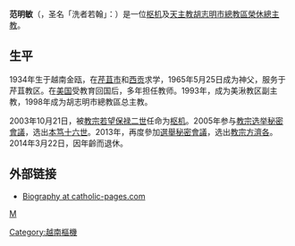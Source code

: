{{blpunsourced|time=2019-07-07T09:27:14+00:00}}
{{Infobox Christian leader
| type             = cardinal
| honorific-prefix = 
| name             = 范明敏<br />Gioan Baotixia Phạm Minh Mẫn
| honorific-suffix = 
| title            = [[天主教胡志明市總教區|天主教胡志明市總教區榮休總主教]]
| image            =
| elected          = 
| appointed        = 1998年3月1日
| term             = 
| term_start       = 
| quashed          = 
| term_end         = 
| predecessor      = [[Paul_Nguyễn_Văn_Bình|Paul Nguyễn Văn Bình]]
| opposed          = 
| successor        = {{link-en|裴文讀|Paul Bùi Văn Đọc}}
<!---------- Orders ---------->
| ordination       = 1965年5月25日
| ordained_by      = [[Jacques_Nguyên_Ngoc_Quang|Jacques Nguyên Ngoc Quang]]
| consecration     = 1993年8月11日
| consecrated_by   = [[Emmanuel_Lê_Phong_Thuận|Emmanuel Lê Phong Thuận]]
| cardinal         = 2003年10月21日
| rank             = [[樞機|司鐸級樞機]]
<!---------- Personal details ---------->
| birth_name       = Jean-Baptiste Pham Minh Mân
| birth_date       = {{birth date and age|1934|03|05|df=yes}}
| birth_place      = 越南[[金瓯市|金甌]]
| death_date       = 
| buried           = 
| nationality      = 越南
| religion         = [[天主教|天主教]]
| residence        = 
| profession       = 
| previous_post    = {{unbulleted list|[[天主教美湫教區|美湫教區副主教]]（1993年－1998年）}}
| alma_mater       = 
| motto            = Sicut dilexi (英語：As I have loved、越南語：Như thầy yêu thương)
| signature        = 
| signature_alt    = 
| coat_of_arms     = Coat of arms of Jean-Baptiste Pham Minh Man.svg
| coat_of_arms_alt = 
}}
'''范明敏'''（{{lang-vi|Gioan Baotixia Phạm Minh Mẫn}}，圣名「洗者若翰」：{{bd|1934年|3月5日|catIdx=Phạm Minh Mẫn}}）是一位[[枢机|枢机]]及[[天主教胡志明市總教區|天主教胡志明市總教區榮休總主教]]。

==生平==
1934年生于越南金瓯，在[[芹苴市|芹苴市]]和[[胡志明市|西贡]]求学，1965年5月25日成为神父，服务于芹苴教区。在[[美国|美国]]受教育回国后，多年担任教师。1993年，成为美湫教区副主教，1998年成为胡志明市總教區总主教。

2003年10月21日，被[[教宗若望保禄二世|教宗若望保禄二世]]任命为[[枢机|枢机]]。2005年参与[[2005年教宗選舉秘密會議|教宗选举秘密會議]]，选出[[本笃十六世|本笃十六世]]。2013年，再度參加[[2013年教宗選舉秘密會議|選舉秘密會議]]，选出[[教宗方濟各|教宗方濟各]]。2014年3月22日，因年齡而退休。

== 外部链接 ==
*[http://www.catholic-pages.com/hierarchy/cardinals_bio.asp?ref=223 Biography at catholic-pages.com] {{Wayback|url=http://www.catholic-pages.com/hierarchy/cardinals_bio.asp?ref=223 |date=20050419235643 }}

{{樞機團}}

{{DEFAULTSORT:Phạm范}}
[[Category:越南樞機|Category:越南樞機]]
[[category:范姓|M]]